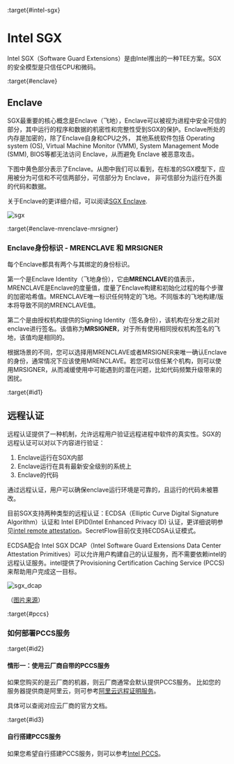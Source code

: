 :target{#intel-sgx}

# Intel SGX

Intel SGX（Software Guard Extensions）是由Intel推出的一种TEE方案。SGX的安全模型是只信任CPU和微码。

:target{#enclave}

## Enclave

SGX最重要的核心概念是Enclave（飞地），Enclave可以被视为进程中安全可信的部分，其中运行的程序和数据的机密性和完整性受到SGX的保护。Enclave所处的内存是加密的，除了Enclave自身和CPU之外， 其他系统软件包括 Operating system (OS), Virtual Machine Monitor (VMM), System Management Mode (SMM), BIOS等都无法访问 Enclave，从而避免 Enclave 被恶意攻击。

下图中黄色部分表示了Enclave。从图中我们可以看到，在标准的SGX模型下，应用被分为可信和不可信两部分，可信部分为 Enclave，
非可信部分为运行在外面的代码和数据。

关于Enclave的更详细介绍，可以阅读[SGX Enclave](https://www.intel.com/content/dam/develop/external/us/en/documents/overview-of-intel-sgx-enclave-637284.pdf).

![sgx](../../_assets/sgx.png)

:target{#enclave-mrenclave-mrsigner}

### Enclave身份标识 - MRENCLAVE 和 MRSIGNER

每个Enclave都具有两个与其绑定的身份标识。

第一个是Enclave Identity（飞地身份），它由<strong>MRENCLAVE</strong>的值表示，MRENCLAVE是Enclave的度量值，度量了Enclave构建和初始化过程的每个步骤的加密哈希值。MRENCLAVE唯一标识任何特定的飞地。不同版本的飞地构建/版本将导致不同的MRENCLAVE值。

第二个是由授权机构提供的Signing Identity（签名身份），该机构在分发之前对enclave进行签名。该值称为<strong>MRSIGNER</strong>，对于所有使用相同授权机构签名的飞地，该值均是相同的。

根据场景的不同，您可以选择用MRENCLAVE或者MRSIGNER来唯一确认Enclave的身份，通常情况下应该使用MRENCLAVE。若您可以信任某个机构，则可以使用MRSIGNER，从而减缓使用中可能遇到的潜在问题，比如代码频繁升级带来的困扰。

:target{#id1}

## 远程认证

远程认证提供了一种机制，允许远程用户验证远程进程中软件的真实性。SGX的远程认证可以对以下内容进行验证：

1. Enclave运行在SGX内部
2. Enclave运行在具有最新安全级别的系统上
3. Enclave的代码

通过远程认证，用户可以确保enclave运行环境是可靠的，且运行的代码未被篡改。

目前SGX支持两种类型的远程认证：ECDSA（Elliptic Curve Digital Signature Algorithm）认证和 Intel EPID(Intel Enhanced Privacy ID) 认证，更详细说明参见[intel remote attestation](https://www.intel.com/content/www/us/en/developer/tools/software-guard-extensions/attestation-services.html)。SecretFlow目前仅支持ECDSA认证模式。

ECDSA配合 Intel SGX DCAP（Intel Software Guard Extensions Data Center Attestation Primitives）可以允许用户构建自己的认证服务，而不需要依赖intel的远程认证服务。intel提供了Provisioning Certification Caching Service (PCCS)来帮助用户完成这一目标。

![sgx\_dcap](../../_assets/sgx_dcap.png)

（[图片来源](https://download.01.org/intel-sgx/sgx-dcap/1.10/linux/docs/SGX_DCAP_Caching_Service_Design_Guide.pdf)）

:target{#pccs}

### 如何部署PCCS服务

:target{#id2}

#### 情形一：使用云厂商自带的PCCS服务

如果您购买的是云厂商的机器，则云厂商通常会默认提供PCCS服务。
比如您的服务器提供商是阿里云，则可参考[阿里云远程证明服务](https://www.alibabacloud.com/help/zh/ecs/user-guide/build-an-sgx-encrypted-computing-environment#section-utn-xc1-656)。

具体可以查阅对应云厂商的官方文档。

:target{#id3}

#### 自行搭建PCCS服务

如果您希望自行搭建PCCS服务，则可以参考[Intel PCCS](https://github.com/intel/SGXDataCenterAttestationPrimitives/tree/master/QuoteGeneration/pccs)。
